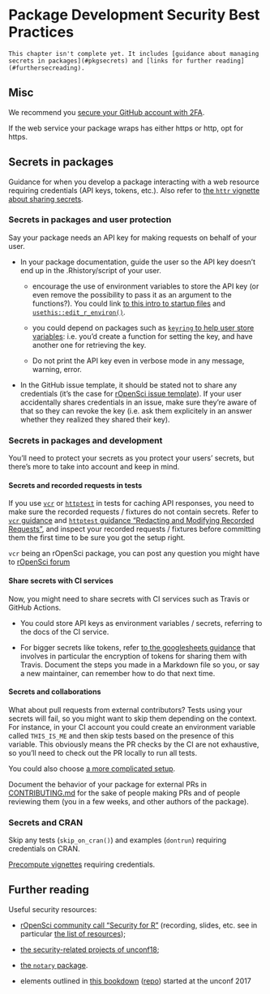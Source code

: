 # Package Development Security Best Practices

```block
This chapter isn't complete yet. It includes [guidance about managing secrets in packages](#pkgsecrets) and [links for further reading](#furthersecreading).
```

## Misc

We recommend you [secure your GitHub account with 2FA](https://help.github.com/articles/securing-your-account-with-two-factor-authentication-2fa/).

If the web service your package wraps has either https or http, opt for https.

## Secrets in packages {#pkgsecrets}

Guidance for when you develop a package interacting with a web resource requiring credentials (API keys, tokens, etc.). Also refer to [the `httr` vignette about sharing secrets](https://httr.r-lib.org/articles/secrets.html).

### Secrets in packages and user protection

Say your package needs an API key for making requests on behalf of your user.

* In your package documentation, guide the user so the API key doesn't end up in the .Rhistory/script of your user.

    * encourage the use of environment variables to store the API key (or even remove the possibility to pass it as an argument to the functions?). You could link [to this intro to startup files](https://rstats.wtf/r-startup.html) and [`usethis::edit_r_environ()`](https://usethis.r-lib.org/reference/edit.html).
    
    * you could depend on packages such as [`keyring` to help user store variables](https://github.com/r-lib/keyring#readme): i.e. you'd create a function for setting the key, and have another one for retrieving the key.
    
    * Do not print the API key even in verbose mode in any message, warning, error.

* In the GitHub issue template, it should be stated not to share any credentials (it's the case for [rOpenSci issue template](https://docs.ropensci.org/rodev/reference/use_ro_github.html)). If your user accidentally shares credentials in an issue, make sure they're aware of that so they can revoke the key (i.e. ask them explicitely in an answer whether they realized they shared their key).

### Secrets in packages and development

You'll need to protect your secrets as you protect your users' secrets, but there's more to take into account and keep in mind.

#### Secrets and recorded requests in tests

If you use [`vcr`](https://docs.ropensci.org/vcr/) or [`httptest`](https://enpiar.com/r/httptest/) in tests for caching API responses, you need to make sure the recorded requests / fixtures do not contain secrets. Refer to [`vcr` guidance](https://books.ropensci.org/http-testing/security.html) and [`httptest` guidance "Redacting and Modifying Recorded Requests"](https://enpiar.com/r/httptest/articles/redacting.html), and inspect your recorded requests / fixtures before committing them the first time to be sure you got the setup right.

`vcr` being an rOpenSci package, you can post any question you might have to [rOpenSci forum](https://discuss.ropensci.org/)

#### Share secrets with CI services

Now, you might need to share secrets with CI services such as Travis or GitHub Actions.

* You could store API keys as environment variables / secrets, referring to the docs of the CI service.

* For bigger secrets like tokens, refer [to the googlesheets guidance](https://cran.r-project.org/web/packages/googlesheets/vignettes/managing-auth-tokens.html#the-making-of-googlesheets.tar.gz-for-cran) that involves in particular the encryption of tokens for sharing them with Travis. Document the steps you made in a Markdown file so you, or say a new maintainer, can remember how to do that next time.

#### Secrets and collaborations

What about pull requests from external contributors? Tests using your secrets will fail, so you might want to skip them depending on the context. For instance, in your CI account you could create an environment variable called `THIS_IS_ME` and then skip tests based on the presence of this variable. This obviously means the PR checks by the CI are not exhaustive, so you'll need to check out the PR locally to run all tests.

You could also choose [a more complicated setup](https://blog.algolia.com/travis-encrypted-variables-external-contributions/).

Document the behavior of your package for external PRs in [CONTRIBUTING.md](#friendlyfiles) for the sake of people making PRs and of people reviewing them (you in a few weeks, and other authors of the package).

### Secrets and CRAN

Skip any tests (`skip_on_cran()`) and examples (`dontrun`) requiring credentials on CRAN.

[Precompute vignettes](https://ropensci.org/technotes/2019/12/08/precompute-vignettes/) requiring credentials.

## Further reading {#furthersecreading}

Useful security resources:

* [rOpenSci community call "Security for R"](https://ropensci.org/commcalls/2019-05-07/) (recording, slides, etc. see in particular [the list of resources](https://ropensci.org/blog/2019/04/09/commcall-may2019/#resources));

* [the security-related projects of unconf18](https://ropensci.org/blog/2018/06/06/unconf18_recap_2/);

* [the `notary` package](https://ropensci.org/blog/2017/07/25/notary/).

* elements outlined in [this bookdown](https://ropenscilabs.github.io/r-security-practices/) ([repo](https://github.com/ropenscilabs/r-security-practices)) started at the unconf 2017
